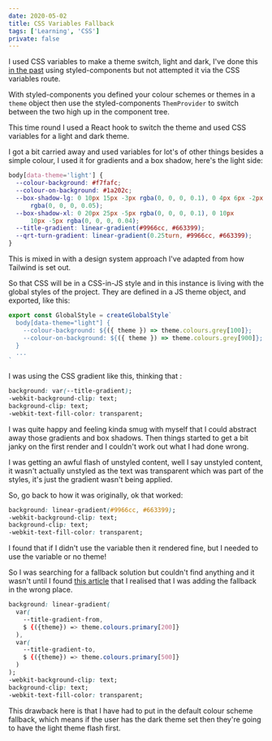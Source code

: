 ```yaml
---
date: 2020-05-02
title: CSS Variables Fallback
tags: ['Learning', 'CSS']
private: false
---
```


I used CSS variables to make a theme switch, light and dark, I've done
this [in the past] using styled-components but not attempted it via
the CSS variables route.

With styled-components you defined your colour schemes or themes in a
`theme` object then use the styled-components `ThemProvider` to switch
between the two high up in the component tree.

This time round I used a React hook to switch the theme and used CSS
variables for a light and dark theme.

I got a bit carried away and used variables for lot's of other things
besides a simple colour, I used it for gradients and a box shadow,
here's the light side:

```css
body[data-theme='light'] {
  --colour-background: #f7fafc;
  --colour-on-background: #1a202c;
  --box-shadow-lg: 0 10px 15px -3px rgba(0, 0, 0, 0.1), 0 4px 6px -2px
      rgba(0, 0, 0, 0.05);
  --box-shadow-xl: 0 20px 25px -5px rgba(0, 0, 0, 0.1), 0 10px
      10px -5px rgba(0, 0, 0, 0.04);
  --title-gradient: linear-gradient(#9966cc, #663399);
  --qrt-turn-gradient: linear-gradient(0.25turn, #9966cc, #663399);
}
```

This is mixed in with a design system approach I've adapted from how
Tailwind is set out.

So that CSS will be in a CSS-in-JS style and in this instance is
living with the global styles of the project. They are defined in a JS
theme object, and exported, like this:

```js
export const GlobalStyle = createGlobalStyle`
  body[data-theme="light"] {
    --colour-background: ${({ theme }) => theme.colours.grey[100]};
    --colour-on-background: ${({ theme }) => theme.colours.grey[900]};
  }
  ...
`
```

I was using the CSS gradient like this, thinking that :

```css
background: var(--title-gradient);
-webkit-background-clip: text;
background-clip: text;
-webkit-text-fill-color: transparent;
```

I was quite happy and feeling kinda smug with myself that I could
abstract away those gradients and box shadows. Then things started to
get a bit janky on the first render and I couldn't work out what I had
done wrong.

<Tweet tweetLink="spences10/status/1256270671539253250" />

I was getting an awful flash of unstyled content, well I say unstyled
content, it wasn't actually unstyled as the text was transparent which
was part of the styles, it's just the gradient wasn't being applied.

So, go back to how it was originally, ok that worked:

```css
background: linear-gradient(#9966cc, #663399);
-webkit-background-clip: text;
background-clip: text;
-webkit-text-fill-color: transparent;
```

I found that if I didn't use the variable then it rendered fine, but I
needed to use the variable or no theme!

So I was searching for a fallback solution but couldn't find anything
and it wasn't until I found [this article] that I realised that I was
adding the fallback in the wrong place.

```css
background: linear-gradient(
  var(
    --title-gradient-from,
    $ {({theme}) => theme.colours.primary[200]}
  ),
  var(
    --title-gradient-to,
    $ {({theme}) => theme.colours.primary[500]}
  )
);
-webkit-background-clip: text;
background-clip: text;
-webkit-text-fill-color: transparent;
```

This drawback here is that I have had to put in the default colour
scheme fallback, which means if the user has the dark theme set then
they're going to have the light theme flash first.

<!-- Links -->

[in the past]: https://thelocalhost.io/2018/09/08/react-context-api/
[this article]:
  https://medium.com/fbdevclagos/how-to-leverage-styled-components-and-css-variables-to-build-truly-reusable-components-in-react-4bbf50467666
